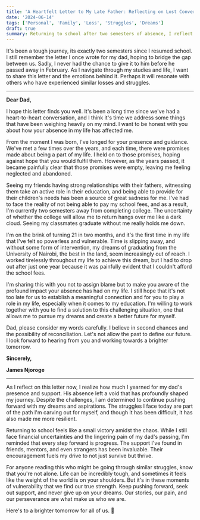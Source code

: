 ```yaml
---
title: 'A Heartfelt Letter to My Late Father: Reflecting on Lost Conversations and Unfulfilled Promises'
date: '2024-06-14'
tags: ['Personal', 'Family', 'Loss', 'Struggles', 'Dreams']
draft: true
summary: Returning to school after two semesters of absence, I reflect on a letter I once wrote to my dad, hoping to bridge the gap between us. Despite his passing, the emotions and struggles behind the letter still resonate deeply. Join me in sharing this heartfelt message and the journey it represents.
---
```


It's been a tough journey, its exactly two semesters since I resumed school. I still remember the letter I once wrote for my dad, hoping to bridge the gap between us. Sadly, I never had the chance to give it to him before he passed away in February. As I navigate through my studies and life, I want to share this letter and the emotions behind it. Perhaps it will resonate with others who have experienced similar losses and struggles.

---

**Dear Dad,**

I hope this letter finds you well. It's been a long time since we've had a heart-to-heart conversation, and I think it's time we address some things that have been weighing heavily on my mind. I want to be honest with you about how your absence in my life has affected me.

From the moment I was born, I've longed for your presence and guidance. We've met a few times over the years, and each time, there were promises made about being a part of my life. I held on to those promises, hoping against hope that you would fulfil them. However, as the years passed, it became painfully clear that those promises were empty, leaving me feeling neglected and abandoned.

Seeing my friends having strong relationships with their fathers, witnessing them take an active role in their education, and being able to provide for their children's needs has been a source of great sadness for me. I've had to face the reality of not being able to pay my school fees, and as a result, I'm currently two semesters away from completing college. The uncertainty of whether the college will allow me to return hangs over me like a dark cloud. Seeing my classmates graduate without me really holds me down.

I'm on the brink of turning 21 in two months, and it's the first time in my life that I've felt so powerless and vulnerable. Time is slipping away, and without some form of intervention, my dreams of graduating from the University of Nairobi, the best in the land, seem increasingly out of reach. I worked tirelessly throughout my life to achieve this dream, but I had to drop out after just one year because it was painfully evident that I couldn't afford the school fees.

I'm sharing this with you not to assign blame but to make you aware of the profound impact your absence has had on my life. I still hope that it's not too late for us to establish a meaningful connection and for you to play a role in my life, especially when it comes to my education. I'm willing to work together with you to find a solution to this challenging situation, one that allows me to pursue my dreams and create a better future for myself.

Dad, please consider my words carefully. I believe in second chances and the possibility of reconciliation. Let's not allow the past to define our future. I look forward to hearing from you and working towards a brighter tomorrow.

**Sincerely,**

**James Njoroge**

---

As I reflect on this letter now, I realize how much I yearned for my dad's presence and support. His absence left a void that has profoundly shaped my journey. Despite the challenges, I am determined to continue pushing forward with my dreams and aspirations. The struggles I face today are part of the path I'm carving out for myself, and though it has been difficult, it has also made me more resilient.

Returning to school feels like a small victory amidst the chaos. While I still face financial uncertainties and the lingering pain of my dad's passing, I'm reminded that every step forward is progress. The support I've found in friends, mentors, and even strangers has been invaluable. Their encouragement fuels my drive to not just survive but thrive.

For anyone reading this who might be going through similar struggles, know that you're not alone. Life can be incredibly tough, and sometimes it feels like the weight of the world is on your shoulders. But it's in these moments of vulnerability that we find our true strength. Keep pushing forward, seek out support, and never give up on your dreams. Our stories, our pain, and our perseverance are what make us who we are.

Here's to a brighter tomorrow for all of us. 🌟

